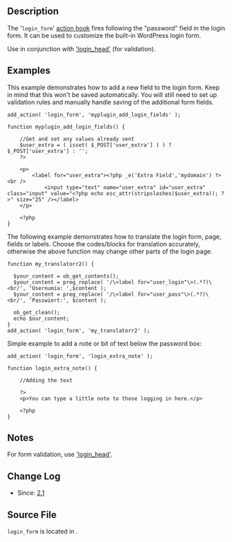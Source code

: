{{Languages|
{{en|Plugin API/Action Reference/login form}}
{{zh-cn|Plugin API/Action Reference/login form}}
}}
==Description==
The '<tt>login_form</tt>' [[Plugin_API/Action_Reference|action hook]] fires following the "password" field in the login form. It can be used to customize the built-in WordPress login form.

Use in conjunction with [[Plugin_API/Filter_Reference/login_head|'login_head']] (for validation).

==Examples==

This example demonstrates how to add a new field to the login form. Keep in mind that this won't be saved automatically. You will still need to set up validation rules and manually handle saving of the additional form fields.

<pre>
add_action( 'login_form', 'myplugin_add_login_fields' );

function myplugin_add_login_fields() {

    //Get and set any values already sent
    $user_extra = ( isset( $_POST['user_extra'] ) ) ? $_POST['user_extra'] : '';
    ?>

    <p>
        <label for="user_extra"><?php _e('Extra Field','mydomain') ?><br />
            <input type="text" name="user_extra" id="user_extra" class="input" value="<?php echo esc_attr(stripslashes($user_extra)); ?>" size="25" /></label>
    </p>

    <?php
}
</pre>

The following example demonstrates how to translate the login form, page, fields or labels. Choose the codes/blocks for translation accurately, otherwise the above function may change other parts of the login page.

<pre>
function my_translatorr2() {

  $your_content = ob_get_contents();
  $your_content = preg_replace( '/\<label for="user_login"\>(.*?)\<br/', 'Usernumia: ',$content );
  $your_content = preg_replace( '/\<label for="user_pass"\>(.*?)\<br/', 'Passwiert:', $content );

  ob_get_clean();
  echo $our_content;
}
add_action( 'login_form', 'my_translatorr2' );
</pre>

Simple example to add a note or bit of text below the password box:

<pre>
add_action( 'login_form', 'login_extra_note' );

function login_extra_note() {

    //Adding the text

    ?>
    <p>You can type a little note to those logging in here.</p>

    <?php
}
</pre>

==Notes==

For form validation, use [[Plugin_API/Filter_Reference/login_head|'login_head']].

== Change Log ==

* Since: [[Version 2.1|2.1]]

== Source File ==

<tt>login_form</tt> is located in {{Trac|wp-login.php}}.